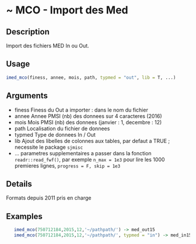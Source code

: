 # ~ MCO - Import des Med 

## Description

Import des fichiers MED In ou Out.

## Usage
```r
imed_mco(finess, annee, mois, path, typmed = "out", lib = T, ...)

```
## Arguments
 - finess Finess du Out a importer : dans le nom du fichier
 - annee Annee PMSI (nb) des donnees sur 4 caracteres (2016)
 - mois Mois PMSI (nb) des donnees (janvier : 1, decembre : 12)
 - path Localisation du fichier de donnees
 - typmed Type de donnees In / Out
 - lib Ajout des libelles de colonnes aux tables, par defaut a TRUE ; necessite le package `sjmisc`
 - ... parametres supplementaires a passer
dans la fonction `readr::read_fwf()`, par exemple
`n_max = 1e3` pour lire les 1000 premieres lignes,  `progress = F, skip = 1e3`


## Details

Formats depuis 2011 pris en charge


## Examples
```r
   imed_mco(750712184,2015,12,'~/pathpath/') -> med_out15
   imed_mco(750712184,2015,12,'~/pathpath/', typmed = "in") -> med_in15

```

